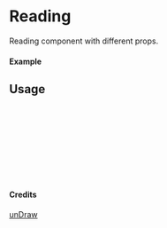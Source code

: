 
<Meta of={Reading} title="unDraw/Reading" />

# Reading

Reading component with different props.

#### Example

<Canvas of={Reading.Primary} />

## Usage

```ts
import { Reading } from "yadl-ui";

const Example = () => {
  return (
      <Reading />
  );
};

export default Example;
```

#### Credits
[unDraw](https://undraw.co/illustrations)
